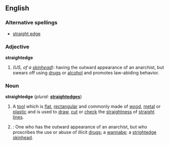 {{wikipedia}}
==English==

===Alternative spellings===
*[[straight edge]]

===Adjective===
'''straightedge'''
# ''(US, of a [[skinhead]]):'' having the outward appearance of an anarchist, but swears off using [[drug]]s or [[alcohol]] and promotes law-abiding behavior.

===Noun===
'''straightedge''' (''plural:'' '''[[straightedges]]''')
# A [[tool]] which is [[flat]], [[rectangular]] and commonly made of [[wood]], [[metal]] or [[plastic]] and is used to [[draw]], [[cut]] or [[check]] the [[straightness]] of [[straight line]]s.
# {{cattag|US}}: One who has the outward appearance of an anarchist, but who proscribes the use or abuse of illicit [[drug]]s; a [[wannabe]]; a [[strightedge skinhead]].